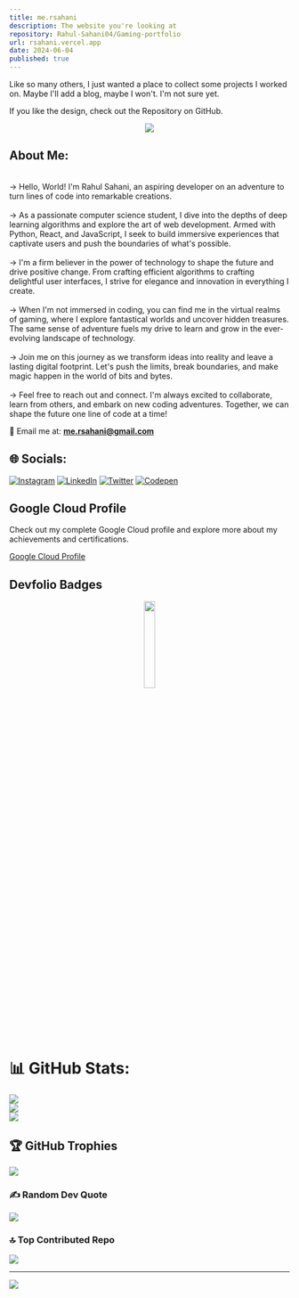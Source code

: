 ```yaml
---
title: me.rsahani
description: The website you're looking at
repository: Rahul-Sahani04/Gaming-portfolio
url: rsahani.vercel.app
date: 2024-06-04
published: true
---
```



Like so many others, I just wanted a place to collect some projects I worked on. Maybe I'll add a blog, maybe I won't. I'm not sure yet.

If you like the design, check out the Repository on GitHub.


<p align="center">
  <a href="https://github.com/DenverCoder1/readme-typing-svg">
    <img src="https://readme-typing-svg.demolab.com?font=Fira+Code&pause=1000&random=false&width=435&lines=Dedicated+and+motivated+CS+Student;Passionate+Developer;+Skilled+in+Python%2C+React%2C+JavaScript;NodeJS%2C+Python%2C+and+Java+in+Backend;Always+excited+to+learn&center=true&width=500&height=50" />
  </a>
</p>

## About Me:

 <br/>-> Hello, World! I'm Rahul Sahani, an aspiring developer on an adventure to turn lines of code into remarkable creations.
<br/> <br/>-> As a passionate computer science student, I dive into the depths of deep learning algorithms and explore the art of web development. Armed with Python, React, and JavaScript, I seek to build immersive experiences that captivate users and push the boundaries of what's possible.
<br/> <br/>-> I'm a firm believer in the power of technology to shape the future and drive positive change. From crafting efficient algorithms to crafting delightful user interfaces, I strive for elegance and innovation in everything I create.
<br/> <br/>-> When I'm not immersed in coding, you can find me in the virtual realms of gaming, where I explore fantastical worlds and uncover hidden treasures. The same sense of adventure fuels my drive to learn and grow in the ever-evolving landscape of technology.
<br/> <br/>-> Join me on this journey as we transform ideas into reality and leave a lasting digital footprint. Let's push the limits, break boundaries, and make magic happen in the world of bits and bytes.
<br/> <br/>-> Feel free to reach out and connect. I'm always excited to collaborate, learn from others, and embark on new coding adventures. Together, we can shape the future one line of code at a time!

📧 Email me at: **me.rsahani@gmail.com**

## 🌐 Socials:
[![Instagram](https://img.shields.io/badge/Instagram-%23E4405F.svg?logo=Instagram&logoColor=white)](https://instagram.com/shemademeapoetry) [![LinkedIn](https://img.shields.io/badge/LinkedIn-%230077B5.svg?logo=linkedin&logoColor=white)](https://linkedin.com/in/rahul-sahani-472201237) [![Twitter](https://img.shields.io/badge/Twitter-%231DA1F2.svg?logo=Twitter&logoColor=white)](https://twitter.com/PoetOfHerAlgos) [![Codepen](https://img.shields.io/badge/Codepen-000000?style=for-the-badge&logo=codepen&logoColor=white)](https://codepen.io/rahul-sahani) 

## Google Cloud Profile

Check out my complete Google Cloud profile and explore more about my achievements and certifications.

[Google Cloud Profile](https://www.cloudskillsboost.google/public_profiles/c7af3641-56b9-47cd-82ba-5be8ef83a610)




## Devfolio Badges
<p align="center" >
    <img src="https://devfolio.co/skill-verified-frontend.b9559f3f..png" width="20%" />
</p>


# 📊 GitHub Stats:
![](https://github-readme-stats.vercel.app/api?username=Rahul-Sahani04&theme=midnight-purple&hide_border=false&include_all_commits=false&count_private=false)<br/>
![](https://github-readme-streak-stats.herokuapp.com/?user=Rahul-Sahani04&theme=midnight-purple&hide_border=false)<br/>
![](https://github-readme-stats.vercel.app/api/top-langs/?username=Rahul-Sahani04&theme=midnight-purple&hide_border=false&include_all_commits=false&count_private=false&layout=compact)

## 🏆 GitHub Trophies
![](https://github-profile-trophy.vercel.app/?username=Rahul-Sahani04&theme=discord&no-frame=false&no-bg=true&margin-w=4)

### ✍️ Random Dev Quote
![](https://quotes-github-readme.vercel.app/api?type=horizontal&theme=radical)

### 🔝 Top Contributed Repo
![](https://github-contributor-stats.vercel.app/api?username=Rahul-Sahani04&limit=5&theme=dark&combine_all_yearly_contributions=true)


---
[![](https://visitcount.itsvg.in/api?id=Rahul-Sahani04&icon=0&color=6)](https://visitcount.itsvg.in)

